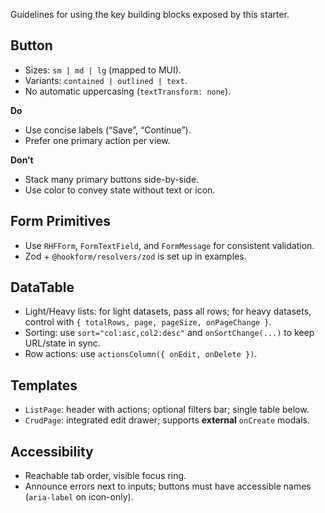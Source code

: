 
<Meta title="Docs/Components" />

<Title>Components</Title>

Guidelines for using the key building blocks exposed by this starter.

## Button

- Sizes: `sm | md | lg` (mapped to MUI).
- Variants: `contained | outlined | text`.
- No automatic uppercasing (`textTransform: none`).

**Do**
- Use concise labels (“Save”, “Continue”).
- Prefer one primary action per view.

**Don’t**
- Stack many primary buttons side-by-side.
- Use color to convey state without text or icon.

## Form Primitives

- Use `RHFForm`, `FormTextField`, and `FormMessage` for consistent validation.
- Zod + `@hookform/resolvers/zod` is set up in examples.

## DataTable

- Light/Heavy lists: for light datasets, pass all rows; for heavy datasets, control with `{ totalRows, page, pageSize, onPageChange }`.
- Sorting: use `sort="col:asc,col2:desc"` and `onSortChange(...)` to keep URL/state in sync.
- Row actions: use `actionsColumn({ onEdit, onDelete })`.

## Templates

- `ListPage`: header with actions; optional filters bar; single table below.
- `CrudPage`: integrated edit drawer; supports **external** `onCreate` modals.

## Accessibility

- Reachable tab order, visible focus ring.
- Announce errors next to inputs; buttons must have accessible names (`aria-label` on icon-only).
